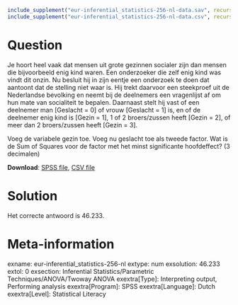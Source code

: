 ```r
include_supplement("eur-inferential_statistics-256-nl-data.sav", recursive = TRUE)
include_supplement("eur-inferential_statistics-256-nl-data.csv", recursive = TRUE)
```

Question
========
Je hoort heel vaak dat mensen uit grote gezinnen socialer zijn dan mensen die bijvoorbeeld enig kind waren. Een onderzoeker die zelf enig kind was vindt dit onzin. Nu besluit hij in zijn eentje een onderzoek te doen dat aantoont dat de stelling niet waar is. Hij trekt daarvoor een steekproef uit de Nederlandse bevolking en neemt bij de deelnemers een vragenlijst af om hun mate van socialiteit te bepalen. Daarnaast stelt hij vast of een deelnemer man [Geslacht = 0] of vrouw [Geslacht = 1] is, en of de deelnemer enig kind is [Gezin = 1], 1 of 2 broers/zussen heeft [Gezin = 2], of meer dan 2 broers/zussen heeft [Gezin = 3].

Voeg de variabele gezin toe. Voeg nu geslacht toe als tweede factor. Wat is de Sum of Squares voor de factor met het minst significante hoofdeffect? (3 decimalen)

**Download**: [SPSS file](eur-inferential_statistics-256-nl-data.sav), [CSV file](eur-inferential_statistics-256-nl-data.csv)


Solution
========
Het correcte antwoord is 46.233.


Meta-information
================
exname: eur-inferential_statistics-256-nl
extype: num
exsolution: 46.233
extol: 0
exsection: Inferential Statistics/Parametric Techniques/ANOVA/Twoway ANOVA
exextra[Type]: Interpreting output, Performing analysis
exextra[Program]: SPSS
exextra[Language]: Dutch
exextra[Level]: Statistical Literacy
